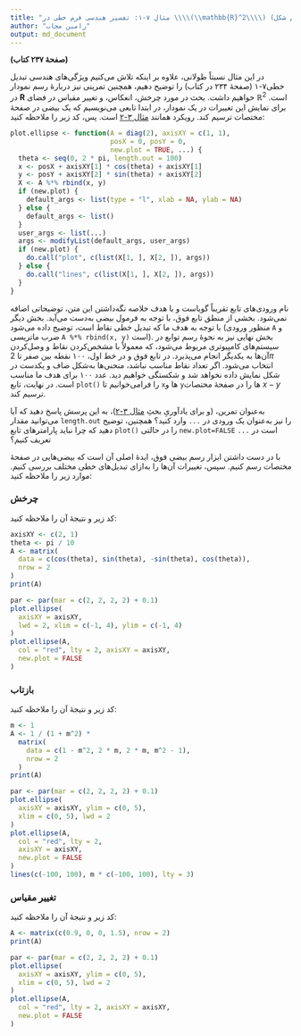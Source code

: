 ```yaml
---
title: "مثال ۷-۱: تفسیر هندسی فرم خطی در \\\\(\\mathbb{R}^2\\\\) (رسم شکل)"
author: "رامین مجاب"
output: md_document
---
```


**(صفحهٔ ۲۳۷ کتاب)**

در این مثال نسبتاً طولانی، علاوه بر اینکه تلاش می‌کنیم ویژگی‌های هندسی تبدیل خطی۷-۱ (صفحهٔ ۲۳۴ در کتاب) را توضیح دهیم، همچنین تمرینی نیز دربارهٔ رسم نمودار در **R**  خواهیم داشت. بحث در مورد چرخش، انعکاس، و تغییر مقیاس در فضای $\mathbb{R}^2$ است. برای نمایش این تغییرات در یک نمودار، در ابتدا تابعی  می‌نویسیم که یک بیضی در صفحهٔ مختصات ترسیم کند. رویکرد همانند [مثال ۳-۲](matrix_book_fa_example3.2) است. پس، کد زیر را ملاحظه کنید:

```r
plot.ellipse <- function(A = diag(2), axisXY = c(1, 1),
                         posX = 0, posY = 0,
                         new.plot = TRUE, ...) {
  theta <- seq(0, 2 * pi, length.out = 100)
  x <- posX + axisXY[1] * cos(theta) + axisXY[1]
  y <- posY + axisXY[2] * sin(theta) + axisXY[2]
  X <- A %*% rbind(x, y)
  if (new.plot) {
    default_args <- list(type = "l", xlab = NA, ylab = NA)
  } else {
    default_args <- list()
  }
  user_args <- list(...)
  args <- modifyList(default_args, user_args)
  if (new.plot) {
    do.call("plot", c(list(X[1, ], X[2, ]), args))
  } else {
    do.call("lines", c(list(X[1, ], X[2, ]), args))
  }
}

```

نام ورودی‌های تابع تقریباً گویاست و با هدف خلاصه نگه‌داشتن این متن، توضیحاتی اضافه نمی‌شود. بخشی از منطق تابع فوق، با توجه به فرمول بیضی به‌دست می‌آید. بخش دیگر با توجه به هدف ما که تبدیل خطی نقاط است، توضیح داده می‌شود (منظور ورودی `A` و ضرب ماتریسی `A %*% rbind(x, y)` است). بخش نهایی نیز به نحوهٔ رسم توابع در سیستم‌های کامپیوتری مربوط می‌شود، که معمولاً با مشخص‌کردن نقاط و وصل‌کردن آن‌ها به یکدیگر  انجام می‌پذیرد. در تابع فوق و در خط اول، ۱۰۰ نقطه بین صفر تا $2\pi$  انتخاب می‌شود.  اگر تعداد نقاط مناسب نباشد، منحنی‌ها به‌شکل صاف و یکدست در شکل نمایش داده نخواهد شد و شکستگی خواهیم دید. عدد ۱۰۰ برای هدف ما مناسب است. در نهایت، تابع `plot()` را فرامی‌خوانیم تا `x`ها و `y`ها را در صفحهٔ مختصات $x-y$ ترسیم کند.

به‌عنوان تمرین، (و برای یادآوریِ بحثِ [مثال ۳-۲](matrix_book_fa_example3.2))، به این پرسش پاسخ دهید که آیا می‌توانید مقدار `length.out` را نیز به‌عنوان یک ورودی در `...` وارد کنید؟ همچنین، توضیح دهید که چرا نباید پارامترهای تابع `plot()` را در حالتی `new.plot=FALSE` است در `...` تعریف کنیم؟ 

با در دست داشتن ابزار رسم بیضی فوق، ایدهٔ اصلی آن است که بیضی‌هایی  در صفحهٔ مختصات رسم کنیم. سپس، تغییرات آن‌ها را به‌ازای تبدیل‌های خطی مختلف بررسی کنیم. موارد زیر را ملاحظه کنید:

### چرخش
 کد زیر و نتیجهٔ آن را ملاحظه کنید:
```r
axisXY <- c(2, 1)
theta <- pi / 10
A <- matrix(
  data = c(cos(theta), sin(theta), -sin(theta), cos(theta)),
  nrow = 2
)
print(A)
```
```r
par <- par(mar = c(2, 2, 2, 2) + 0.1)
plot.ellipse(
  axisXY = axisXY,
  lwd = 2, xlim = c(-1, 4), ylim = c(-1, 4)
)
plot.ellipse(A,
  col = "red", lty = 2, axisXY = axisXY,
  new.plot = FALSE
)
```

### بازتاب
 کد زیر و نتیجهٔ آن را ملاحظه کنید:

```r
m <- 1
A <- 1 / (1 + m^2) *
  matrix(
    data = c(1 - m^2, 2 * m, 2 * m, m^2 - 1),
    nrow = 2
  )
print(A)
```
```r
par <- par(mar = c(2, 2, 2, 2) + 0.1)
plot.ellipse(
  axisXY = axisXY, ylim = c(0, 5),
  xlim = c(0, 5), lwd = 2
)
plot.ellipse(A,
  col = "red", lty = 2,
  axisXY = axisXY,
  new.plot = FALSE
)
lines(c(-100, 100), m * c(-100, 100), lty = 3)

```

### تغییر مقیاس
کد زیر و نتیجهٔ آن را ملاحظه کنید:

```r
A <- matrix(c(0.9, 0, 0, 1.5), nrow = 2)
print(A)
```
```r
par <- par(mar = c(2, 2, 2, 2) + 0.1)
plot.ellipse(
  axisXY = axisXY, ylim = c(0, 5),
  xlim = c(0, 5), lwd = 2
)
plot.ellipse(A,
  col = "red", lty = 2, axisXY = axisXY,
  new.plot = FALSE
)
```
 

